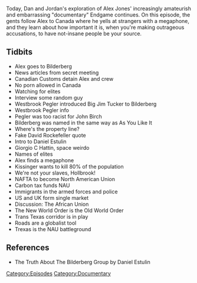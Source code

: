 {{DEFAULTSORT:
    #_EPISODE_0130B:Endgame, Part 2
}}{{Episode
    | title           = Endgame, Part 2
    | caption         = Listen to this episode on [https://knowledgefight.libsyn.com/knowledge-fight-endgame-part-2 Libsyn] [https://open.spotify.com/episode/2A9bEkMHj4pyAgc8DcKIw8 Spotify]
    | episodeNumber   = 130B
    | length          = 01:46:58
    | airDate         = February 20, 2018
    | episodeType     = [[:Category:Documentary|Documentary]]
    | appearance      = [[Westbrook Pegler]], [[Big Jim Tucker]], [[Daniel Estulin]], [[Giorgio C Hattin]], [[Henry Kissinger]]
    | previousEpisode = [[130A: Endgame, Part 1]]
    | nextEpisode     = [[130C: Endgame, Part 3]]
}}

{{Stub}}

Today, Dan and Jordan's exploration of Alex Jones' increasingly amateurish and embarrassing "documentary" Endgame continues. On this episode, the gents follow Alex to Canada where he yells at strangers with a megaphone, and they learn about how important it is, when you're making outrageous accusations, to have not-insane people be your source.

==Tidbits==

*Alex goes to Bilderberg
*News articles from secret meeting
*Canadian Customs detain Alex and crew
*No porn allowed in Canada
*Watching for elites
*Interview some random guy
*Westbrook Pegler introduced Big Jim Tucker to Bilderberg
*Westbrook Pegler info
*Pegler was too racist for John Birch
*Bilderberg was named in the same way as As You Like It
*Where's the property line?
*Fake David Rockefeller quote
*Intro to Daniel Estulin
*Giorgio C Hattin, space weirdo
*Names of elites
*Alex finds a megaphone
*Kissinger wants to kill 80% of the population
*We're not your slaves, Hollbrook!
*NAFTA to become North American Union
*Carbon tax funds NAU
*Immigrants in the armed forces and police
*US and UK form single market
*Discussion: The African Union
*The New World Order is the Old World Order
*Trans Texas corridor is in play
*Roads are a globalist tool
*Trexas is the NAU battleground

==References==

*The Truth About The Bilderberg Group by Daniel Estulin

[[Category:Episodes]]
[[Category:Documentary]]
